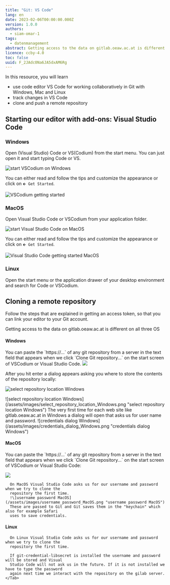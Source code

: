 ```yaml
---
title: "Git: VS Code"
lang: en
date: 2023-02-06T00:00:00.000Z
version: 1.0.0
authors:
  - siam-omar-1
tags:
  - datenmanagement
abstract: Getting access to the data on gitlab.oeaw.ac.at is different on all three OS.
licence: ccby-4.0
toc: false
uuid: F_2JAdc0Na6JA5dxAM6Rg
---
```

In this resource, you will learn

- use code editor VS Code for working collaboratively in Git with Windows, Mac and Linux
- track changes in VS Code
- clone and push a remote repository

## Starting our editor with add-ons: Visual Studio Code

### Windows

Open (Visual Studio) Code or VS(Codium) from the start menu. You can just open it and start typing Code or VS.

![](images/start_vscodium_windows.png "start VSCodium on Windows")

You can either read and follow the tips and customize the appearance or click on `🡰 Get Started`.

![](images/vscodium_getting_started.png "VSCodium getting started")

### MacOS

Open Visual Studio Code or VSCodium from your application folder.

![](images/start_vscode_macos.png "start Visual Studio Code on MacOS")

You can either read and follow the tips and customize the appearance or click on `🡰 Get Started`.

![](images/vscode_getting_started_macos.png "Visual Studio Code getting started MacOS")

### Linux

Open the start menu or the application drawer of your desktop environment and search for Code or VSCodium.

## Cloning a remote repository

Follow the steps that are explained in getting an access token, so that you can link your editor to your Git account.

Getting access to the data on gitlab.oeaw.ac.at is different on all three OS

#### Windows

You can paste the \`https://...\` of any git repository from a server in the text field that appears when we click \`Clone Git repository...\` on the start screen of VSCodium or Visual Studio Code.
![](images/clone_workshop.png)

After you hit enter a dialog appears asking you where to store the contents of the repository locally:

![](images/select_repository_location_windows.png "select repository location Windows")

  !\[select repository location Windows](/assets/images/select_repository_location_Windows.png "select repository location Windows")
  The very first time for each web site like gitlab.oeaw.ac.at in Windows a dialog will open that asks
  us for user name and password.
  !\[credentials dialog Windows](/assets/images/credentials_dialog_Windows.png "credentials dialog Windows")

#### MacOS

You can paste the \`https://...\` of any git repository from a server in the text field that appears when we click \`Clone Git repository...\` on the start screen of VSCodium or Visual Studio Code:

![](images/vscode_getting_started_macos.png)

```
  On MacOS Visual Studio Code asks us for our username and password when we try to clone the
  repository the first time.
  !\[username password MacOS](/assets/images/username_password_MacOS.png "username password MacOS")
  These are passed to Git and Git saves them in the "keychain" which also for example Safari
  uses to save credentials.
```

#### Linux

```
  On Linux Visual Studio Code asks us for our username and password when we try to clone the
  repository the first time.
```

<SideNote type="info">


```
  If git-credential-libsecret is installed the username and password will be stored and Visual
  Studio Code will not ask us in the future. If it is not installed we have to type the password
  again next time we interact with the repository on the gilab server.
</Tab>
```
</SideNote>